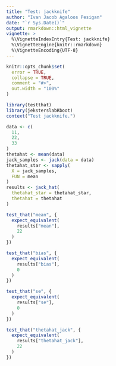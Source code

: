 ```yaml
---
title: "Test: jackknife"
author: "Ivan Jacob Agaloos Pesigan"
date: "`r Sys.Date()`"
output: rmarkdown::html_vignette
vignette: >
  %\VignetteIndexEntry{Test: jackknife}
  %\VignetteEngine{knitr::rmarkdown}
  %\VignetteEncoding{UTF-8}
---
```



```r
knitr::opts_chunk$set(
  error = TRUE,
  collapse = TRUE,
  comment = "#>",
  out.width = "100%"
)
```



```r
library(testthat)
library(jeksterslabRboot)
context("Test jackknife.")

data <- c(
  11,
  22,
  33
)
thetahat <- mean(data)
jack_samples <- jack(data = data)
thetahat_star <- sapply(
  X = jack_samples,
  FUN = mean
)
results <- jack_hat(
  thetahat_star = thetahat_star,
  thetahat = thetahat
)

```
```r
test_that("mean", {
  expect_equivalent(
    results["mean"],
    22
  )
})

```
```r
test_that("bias", {
  expect_equivalent(
    results["bias"],
    0
  )
})

```
```r
test_that("se", {
  expect_equivalent(
    results["se"],
    0
  )
})

```
```r
test_that("thetahat_jack", {
  expect_equivalent(
    results["thetahat_jack"],
    22
  )
})
```

